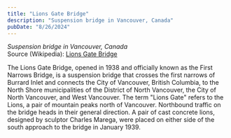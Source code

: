 ```yaml
---
title: "Lions Gate Bridge"
description: "Suspension bridge in Vancouver, Canada"
pubDate: "8/26/2024"
---
```


*Suspension bridge in Vancouver, Canada*  
Source (Wikipedia): [Lions Gate Bridge][1]

The Lions Gate Bridge, opened in 1938 and officially known as the First Narrows Bridge, is a suspension bridge that crosses the first narrows of Burrard Inlet and connects the City of Vancouver, British Columbia, to the North Shore municipalities of the District of North Vancouver, the City of North Vancouver, and West Vancouver. The term "Lions Gate" refers to the Lions, a pair of mountain peaks north of Vancouver. Northbound traffic on the bridge heads in their general direction. A pair of cast concrete lions, designed by sculptor Charles Marega, were placed on either side of the south approach to the bridge in January 1939.

[1]: https://en.wikipedia.org/wiki/Lions_Gate_Bridge
